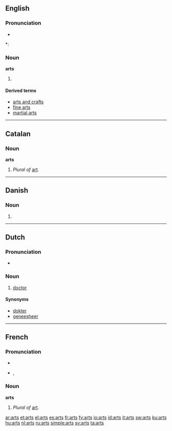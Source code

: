 ==English==

===Pronunciation===
* {{audio|en-us-arts.ogg|Audio (US)}}

*: {{rhymes|ɑː(r)ts}}

===Noun===
'''arts'''

# {{plural of|[[art]]}}

====Derived terms====
* [[arts and crafts]]
* [[fine arts]]
* [[martial arts]]

----

==Catalan==

===Noun===
'''arts''' {{f}} {{p}}

# ''Plural of'' [[art]].

----

==Danish==

===Noun===
{{infl|da|noun form|g=c}}

# {{form of|genitive singular indefinite|art|lang=Danish}}

----

==Dutch==

===Pronunciation===
* {{audio|Nl-arts.ogg|audio}}

===Noun===
{{nl-noun|g1=m|g2=f|artsen|artsje}}

# [[doctor]]

====Synonyms====
* [[dokter]]
* [[geneesheer]]

----

==French==

===Pronunciation===
* {{audio|en-us-arts.ogg|Audio (US)}}

* {{IPA|/aʁ/|lang=fr}}, {{SAMPA|/aR/}}

===Noun===
'''arts''' {{m}} {{p}}

# ''Plural of'' [[art]].

[[ar:arts]]
[[et:arts]]
[[el:arts]]
[[es:arts]]
[[fr:arts]]
[[fy:arts]]
[[io:arts]]
[[id:arts]]
[[it:arts]]
[[sw:arts]]
[[ku:arts]]
[[hu:arts]]
[[nl:arts]]
[[ru:arts]]
[[simple:arts]]
[[sv:arts]]
[[ta:arts]]
